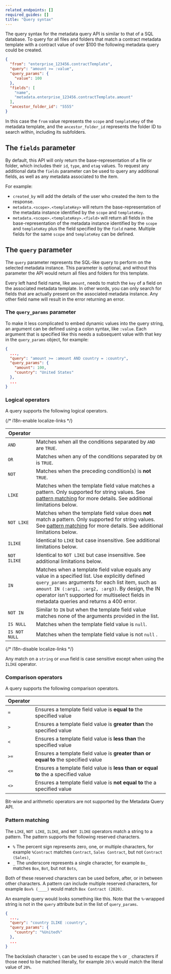 ```yaml
---
related_endpoints: []
required_guides: []
title: "Query syntax"
---
```

The query syntax for the metadata query API is similar to that of a SQL
database. To query for all files and folders that match a contract metadata
template with a contract value of over \$100 the following metadata query could
be created.

```json
{
  "from": "enterprise_123456.contractTemplate",
  "query": "amount >= :value",
  "query_params": {
    "value": 100
  },
  "fields": [
    "name",
    "metadata.enterprise_123456.contractTemplate.amount"
  ],
  "ancestor_folder_id": "5555"
}
```

In this case the `from` value represents the `scope` and `templateKey` of the
metadata template, and the `ancestor_folder_id` represents the folder ID to
search within, including its subfolders.

## The `fields` parameter

By default, this API will only return the base-representation of a file or
folder, which includes their `id`, `type`, and `etag` values. To request any
additional data the `fields` parameter can be used to query any additional
fields, as well as any metadata associated to the item.

For example:

* `created_by` will add the details of the user who created the item to the response.
* `metadata.<scope>.<templateKey>` will return the base-representation of the metadata instance identified by the `scope` and `templateKey`.
* `metadata.<scope>.<templateKey>.<field>` will return all fields in the base-representation of the metadata instance identified by the `scope` and `templateKey` plus the field specified by the `field` name. Multiple fields for the same `scope` and `templateKey` can be defined.

## The `query` parameter

The `query` parameter represents the SQL-like query to perform on the selected
metadata instance. This parameter is optional, and without this parameter the
API would return all files and folders for this template.

Every left hand field name, like `amount`, needs to match the `key` of a
field on the associated metadata template. In other words, you can only search
for fields that are actually present on the associated metadata instance. Any
other field name will result in the error returning an error.

### The `query_params` parameter

To make it less complicated to embed dynamic values into the query string, an
argument can be defined using a colon syntax, like `:value`. Each argument that
is specified like this needs a subsequent value with that key in the
`query_params` object, for example:

```json
{
  ...,
  "query": "amount >= :amount AND country = :country",
  "query_params": {
    "amount": 100,
    "country": "United States"
  },
  ...
}
```

### Logical operators

A query supports the following logical operators.

{/* i18n-enable localize-links */}

| Operator                |                                                                                                                                                                                                                                                       |
|-------------------------|-------------------------------------------------------------------------------------------------------------------------------------------------------------------------------------------------------------------------------------------------------|
| `AND`                   | Matches when all the conditions separated by `AND` are `TRUE`.                                                                                                                                                                                        |
| `OR`                    | Matches when any of the conditions separated by `OR` is `TRUE`.                                                                                                                                                                                       |
| `NOT`                   | Matches when the preceding condition(s) is **not** `TRUE`.                                                                                                                                                                                            |
| `LIKE`                  | Matches when the template field value matches a pattern. Only supported for string values. See [pattern matching](#pattern-matching) for more details. See additional limitations below.                                                              |
| `NOT LIKE`              | Matches when the template field value does **not** match a pattern. Only supported for string values. See [pattern matching](#pattern-matching) for more details. See additional limitations below.                                                   |
| `ILIKE`                 | Identical to `LIKE` but case insensitive. See additional limitations below.                                                                                                                                                                           |
| `NOT ILIKE`             | Identical to `NOT LIKE` but case insensitive. See additional limitations below.                                                                                                                                                                       |
| `IN`                    | Matches when a template field value equals any value in a specified list. Use explicitly defined `query_params` arguments for each list item, such as `amount IN (:arg1, :arg2, :arg3)`. By design, the IN operator isn't supported for multiselect fields in metadata queries and returns a 400 error. |
| `NOT IN`                | Similar to `IN` but when the template field value matches none of the arguments provided in the list.                                                                                                                                                 |
| `IS NULL`               | Matches when the template field value is `null`.                                                                                                                                                                                                      |
| `IS NOT NULL`                | Matches when the template field value is not `null` .                                                                                                                                                                                                 |

{/* i18n-disable localize-links */}

<Message notice>

Any match on a `string` or `enum` field is case sensitive except when using
the `ILIKE` operator.

</Message>

### Comparison operators

A query supports the following comparison operators.

| Operator |                                                                                    |
|----------|------------------------------------------------------------------------------------|
| `=`      | Ensures a template field value is **equal to** the specified value                 |
| `>`      | Ensures a template field value is **greater than** the specified value             |
| `<`      | Ensures a template field value is **less than** the specified value                |
| `>=`     | Ensures a template field value is **greater than or equal to** the specified value |
| `<=`     | Ensures a template field value is **less than or equal to** the a specified value  |
| `<>`     | Ensures a template field value is **not equal to** the a specified value           |

<Message warning>
  Bit-wise and arithmetic operators are not supported by the Metadata Query API.
</Message>

### Pattern matching

The `LIKE`, `NOT LIKE`, `ILIKE`, and `NOT ILIKE` operators match a string
to a pattern. The pattern supports the following reserved characters.

* `%` The percent sign represents zero, one, or multiple characters, for example `%Contract` matches `Contract`, `Sales Contract`, but not `Contract (Sales)`,
* `_` The underscore represents a single character, for example `Bo_` matches `Box`, `Bot`, but not `Bots`,

Both of these reserved characters can be used before, after, or in between other
characters. A pattern can include multiple reserved characters, for example
`Box% (____)` would match `Box Contract (2020)`.

An example query would looks something like this. Note that the `%`-wrapped
string is not in the `query` attribute but in the list of `query_params`.

```json
{
  ...,
  "query": "country ILIKE :country",
  "query_params": {
    "country": "%United%"
  },
  ...
}
```

<Message notice>

The backslash character `\` can be used to escape the `%` or
`_` characters if those need to be matched literally, for example
`20\%` would match the literal value of `20%`.

</Message>
